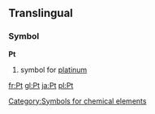 ==Translingual==
===Symbol===
'''Pt'''
#{{chemistry}} symbol for [[platinum]]
[[Category:Symbols for chemical elements]]

[[fr:Pt]]
[[gl:Pt]]
[[ja:Pt]]
[[pl:Pt]]